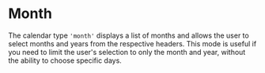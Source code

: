 # Month

The calendar type `'month'` displays a list of months and allows the user to select months and years from the respective headers. This mode is useful if you need to limit the user's selection to only the month and year, without the ability to choose specific days.

<Sandbox example="type-of-calendar-month" />

